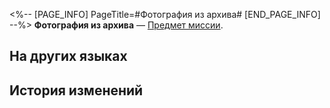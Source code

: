 <%-- [PAGE_INFO]
PageTitle=#Фотография из архива#
[END_PAGE_INFO] --%>
{{Предмет Инфобокс
|id          = 140478
|Изображение = Предмет Фотография из архива.png
|Тип         = Предмет миссии
|Инвентарь   = Миссии
|Редкость    = 3
|Эффект      = 
|Описание    = Старая фотография. На тусклом пожелтевшем снимке запечатлены четверо молодых людей.
}}
'''Фотография из архива''' — [[Предмет миссии]].

==На других языках==
{{На других языках
|en   = Photo From the Archives
|zhs  = 档案中的照片
|zht  = 檔案中的照片
|ja   = ファイルの中の写真
|ko   = 아카이브 속 사진
|es   = Fotografía de los archivos
|fr   = Photo provenant des archives
|ru   = Фотография из архива
|th   = รูปถ่ายจากเอกสาร
|vi   = Tấm Ảnh Trong Hồ Sơ
|de   = Foto aus dem Archiv
|id   = Foto dari Arsip
|pt   = Fotografia dos Arquivos
}}

==История изменений==
{{История изменений|3.5}}